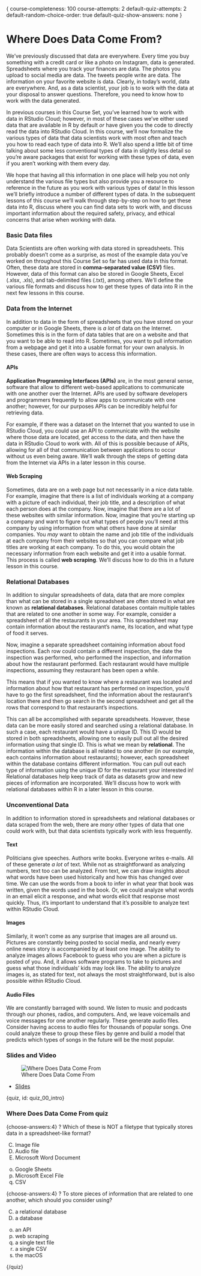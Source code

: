 {
course-completeness: 100
course-attempts: 2
default-quiz-attempts: 2
default-random-choice-order: true
default-quiz-show-answers: none
}

# Where Does Data Come From?

We've previously discussed that data are everywhere. Every time you buy something with a credit card or like a photo on Instagram, data is generated. Spreadsheets where you track your finances are data. The photos you upload to social media are data. The tweets people write are data. The information on your favorite website is data. Clearly, in today's world, data are everywhere. And, as a data scientist, your job is to work with the data at your disposal to answer questions. Therefore, you need to know how to work with the data generated. 

In previous courses in this Course Set, you've learned how to work with data in RStudio Cloud; however, in most of these cases we've either used data that are available in R by default *or* have given you the code to directly read the data into RStudio Cloud. In this course, we'll now formalize the various types of data that data scientists work with most often and teach you how to read each type of data into R. We'll also spend a little bit of time talking about some less conventional types of data in slightly less detail so you're aware packages that exist for working with these types of data, even if you aren't working with them every day. 

We hope that having all this information in one place will help you not only understand the various file types but also provide you a resource to reference in the future as you work with various types of data! In this lesson we'll briefly introduce a number of different types of data. In the subsequent lessons of this course we'll walk through step-by-step on how to get these data into R,  discuss where you can find data sets to work with, and discuss important information about the required safety, privacy, and ethical concerns that arise when working with data.

### Basic Data files 

Data Scientists are often working with data stored in spreadsheets. This probably doesn't come as a surprise, as most of the example data you've worked on throughout this Course Set so far has used data in this format. Often, these data are stored in **comma-separated value (CSV)** files. However, data of this format can also be stored in Google Sheets, Excel (.xlsx, .xls), and tab-delimited files (.txt), among others. We'll define the various file formats and discuss how to get these types of data into R in the next few lessons in this course.

### Data from the Internet
 
In addition to data in the form of spreadsheets that you have stored on your computer or in Google Sheets, there is *a lot* of data on the Internet. Sometimes this is in the form of data tables that are on a website and that you want to be able to read into R. Sometimes, you want to pull information from a webpage and get it into a usable format for your own analysis. In these cases, there are often ways to access this information.

#### APIs

**Application Programming Interfaces (APIs)** are, in the most general sense, software that allow to different web-based applications to communicate with one another over the Internet. APIs are used by software developers and programmers frequently to allow apps to communicate with one another; however, for our purposes APIs can be incredibly helpful for retrieving data.

For example, if there was a dataset on the Internet that you wanted to use in RStudio Cloud, you could use an API to communicate with the website where those data are located, get access to the data, and then have the data in RStudio Cloud to work with. All of this is possible because of APIs, allowing for all of that communication between applications to occur without us even being aware. We'll walk through the steps of getting data from the Internet via APIs in a later lesson in this course.

#### Web Scraping

Sometimes, data are on a web page but not necessarily in a nice data table. For example, imagine that there is a list of individuals working at a company with a picture of each individual, their job title, and a description of what each person does at the company. Now, imagine that there are a lot of these websites with similar information. Now, imagine that you're starting up a company and want to figure out what types of people you'll need at this company by using information from what others have done at similar companies. You *may* want to obtain the name and job title of the individuals at each company from their websites so that you can compare what job titles are working at each company. To do this, you would obtain the necessary information from each website and get it into a usable format. This process is called **web scraping**. We'll discuss how to do this in a future lesson in this course.

### Relational Databases

In addition to singular spreadsheets of data, data that are more complex than what can be stored in a single spreadsheet are often stored in what are known as **relational databases**. Relational databases contain multiple tables that are related to one another in some way. For example, consider a spreadsheet of all the restaurants in your area. This spreadsheet may contain information about the restaurant's name, its location, and what type of food it serves. 

Now, imagine a separate spreadsheet containing information about food inspections. Each row could contain a different inspection, the date the inspection was performed, who performed the inspection, and information about how the restaurant performed. Each restaurant would have multiple inspections, assuming they restaurant has been open a while. 

This means that if you wanted to know where a restaurant was located and information about how that restaurant has performed on inspection, you'd have to go the first spreadsheet, find the information about the restaurant's location there and then go search in the second spreadsheet and get all the rows that correspond to that restaurant's inspections.

This can all be accomplished with separate spreadsheets. However, these data can be more easily stored and searched using a relational database. In such a case, each restaurant would have a unique ID. This ID would be stored in both spreadsheets, allowing one to easily pull out all the desired information using that single ID. This is what we mean by **relational**. The information within the database is all related to one another (in our example, each contains information about restaurants); however, each spreadsheet within the database contains different information. You can pull out each type of information using the unique ID for the restaurant your interested in! Relational databases help keep track of data as datasets grow and new pieces of information are incorporated. We'll discuss how to work with relational databases within R in a later lesson in this course.

### Unconventional Data

In addition to information stored in spreadsheets and relational databases or data scraped from the web, there are *many* other types of data that one could work with, but that data scientists typically work with less frequently.

#### Text

Politicians give speeches. Authors write books. Everyone writes e-mails. All of these generate *a lot* of text. While not as straightforward as analyzing numbers, text too can be analyzed. From text, we can draw insights about what words have been used historically and how this has changed over time. We can use the words from a book to infer in what year that book was written, given the words used in the book. Or, we could analyze what words in an email elicit a response, and what words elicit that response most quickly. Thus, it's important to understand that it's possible to analyze text within RStudio Cloud.

#### Images 

Similarly, it won't come as any surprise that images are all around us. Pictures are constantly being posted to social media, and nearly every online news story is accompanied by at least one image. The ability to analyze images allows Facebook to guess who you are when a picture is posted of you. And, it allows software programs to take to pictures and guess what those individuals' kids may look like. The ability to analyze images is, as stated for text, not always the most straightforward, but is also possible within RStudio Cloud.

#### Audio Files

We are constantly barraged with sound. We listen to music and podcasts through our phones, radios, and computers. And, we leave voicemails and voice messages for one another regularly. These generate audio files. Consider having access to audio files for thousands of popular songs. One could analyze these to group these files by genre and build a model that predicts which types of songs in the future will be the most popular. 


### Slides and Video

![Where Does Data Come From](https://www.youtube.com/watch?v=yuA6k-xidsY)

* [Slides](https://docs.google.com/presentation/d/1GYO96TWYSP-fgO_w3CpT8UxSxzALn2yu19TTXYF8x4U/edit?usp=sharing)


{quiz, id: quiz_00_intro}

### Where Does Data Come From quiz

{choose-answers:4}
? Which of these is NOT a filetype that typically stores data in a spreadsheet-like format?

C) Image file
C) Audio file
C) Microsoft Word Document
o) Google Sheets
o) Microsoft Excel File
o) CSV

{choose-answers:4}
? To store pieces of information that are related to one another, which should you consider using?

C) a relational database
C) a database
o) an API
o) web scraping
o) a single text file
o) a single CSV
o) the macOS

{/quiz}








